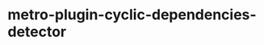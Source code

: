 # metro-plugin-cyclic-dependencies-detector

<!--include ../../../packages/metro-plugin-cyclic-dependencies-detector/README.md-->
